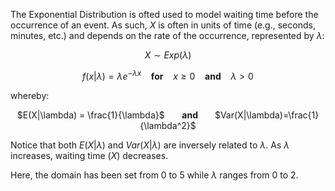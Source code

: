 The Exponential Distribution is ofted used to model waiting time before the occurrence of an event. As such, $X$ is often in units of time (e.g., seconds, minutes, etc.) and depends on the rate of the occurrence, represented by $\lambda$:

<center> $X \sim Exp(\lambda)$

$f(x|\lambda) = \lambda e^{-\lambda x}$ &nbsp;&nbsp; <b>for</b> &nbsp;&nbsp; $x \geq 0$ &nbsp;&nbsp; <b>and</b> &nbsp;&nbsp; $\lambda > 0$ </center>

whereby:

<center> $E(X|\lambda) = \frac{1}{\lambda}$ &nbsp;&nbsp;&nbsp;&nbsp;&nbsp; <b> and </b> &nbsp;&nbsp;&nbsp;&nbsp;&nbsp; $Var(X|\lambda)=\frac{1}{\lambda^2}$ </center>

Notice that both $E(X|\lambda)$ and $Var(X|\lambda)$ are inversely related to $\lambda$. As $\lambda$ increases, waiting time ($X$) decreases.

Here, the domain has been set from 0 to 5 while $\lambda$ ranges from 0 to 2.